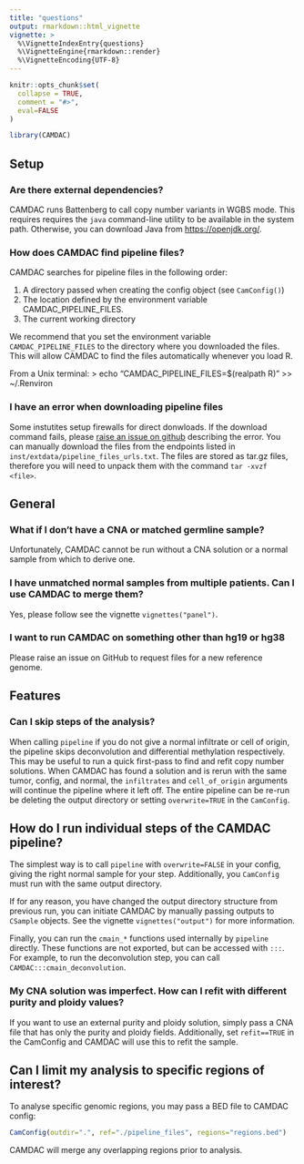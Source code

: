 ```yaml
---
title: "questions"
output: rmarkdown::html_vignette
vignette: >
  %\VignetteIndexEntry{questions}
  %\VignetteEngine{rmarkdown::render}
  %\VignetteEncoding{UTF-8}
---
```


```r
knitr::opts_chunk$set(
  collapse = TRUE,
  comment = "#>",
  eval=FALSE
)
```

```r
library(CAMDAC)
```

## Setup

### Are there external dependencies?

CAMDAC runs Battenberg to call copy number variants in WGBS mode. This requires requires the `java` command-line utility to be available in the system path. Otherwise, you can download Java from [https://openjdk.org/](https://openjdk.org/).

### How does CAMDAC find pipeline files?

CAMDAC searches for pipeline files in the following order:

1. A directory passed when creating the config object (see `CamConfig()`)
1. The location defined by the environment variable CAMDAC_PIPELINE_FILES.
1. The current working directory

We recommend that you set the environment variable `CAMDAC_PIPELINE_FILES` to the directory where you downloaded the files. This will allow CAMDAC to find the files automatically whenever you load R.

From a Unix terminal:
> echo "CAMDAC_PIPELINE_FILES=$(realpath R)" >> ~/.Renviron

### I have an error when downloading pipeline files

Some instutites setup firewalls for direct donwloads. If the download command fails, please [raise an issue on github](https://github.com/VanLoo-lab/CAMDAC/issues) describing the error. You can manually download the files from the endpoints listed in `inst/extdata/pipeline_files_urls.txt`. The files are stored as tar.gz files, therefore you will need to unpack them with the command `tar -xvzf <file>`.

## General

### What if I don't have a CNA or matched germline sample?

Unfortunately, CAMDAC cannot be run without a CNA solution or a normal sample from which to derive one.

### I have unmatched normal samples from multiple patients. Can I use CAMDAC to merge them?

Yes, please follow see the vignette `vignettes("panel")`.

### I want to run CAMDAC on something other than hg19 or hg38

Please raise an issue on GitHub to request files for a new reference genome.

## Features

### Can I skip steps of the analysis?

When calling `pipeline` if you do not give a normal infiltrate or cell of origin, the pipeline skips deconvolution and differential methylation respectively. This may be useful to run a quick first-pass to find and refit copy number solutions. When CAMDAC has found a solution and is rerun with the same tumor, config, and normal, the `infiltrates` and `cell_of_origin` arguments will continue the pipeline where it left off. The entire pipeline can be re-run be deleting the output directory or setting `overwrite=TRUE` in the `CamConfig`.

## How do I run individual steps of the CAMDAC pipeline?

The simplest way is to call `pipeline` with `overwrite=FALSE` in your config, giving the right normal sample for your step. Additionally, you `CamConfig` must run with the same output directory.

If for any reason, you have changed the output directory structure from previous run, you can initiate CAMDAC by manually passing outputs to `CSample` objects. See the vignette `vignettes("output")` for more information.

Finally, you can run the `cmain_*` functions used internally by `pipeline` directly. These functions are not exported, but can be accessed with `:::`. For example, to run the deconvolution step, you can call `CAMDAC:::cmain_deconvolution`.

### My CNA solution was imperfect. How can I refit with different purity and ploidy values?

If you want to use an external purity and ploidy solution, simply pass a CNA file that has only the purity and ploidy fields. Additionally, set `refit==TRUE` in the CamConfig and CAMDAC will use this to refit the sample.

## Can I limit my analysis to specific regions of interest?

To analyse specific genomic regions, you may pass a BED file to CAMDAC config:

```r
CamConfig(outdir=".", ref="./pipeline_files", regions="regions.bed")
```

CAMDAC will merge any overlapping regions prior to analysis.
